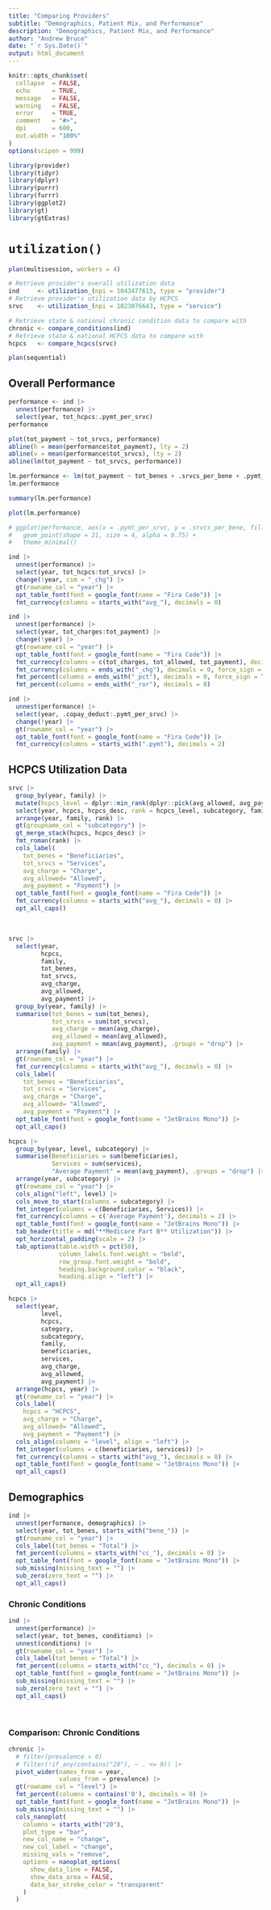 ```yaml
---
title: "Comparing Providers"
subtitle: "Demographics, Patient Mix, and Performance"
description: "Demographics, Patient Mix, and Performance"
author: "Andrew Bruce"
date: "`r Sys.Date()`"
output: html_document
---
```


```r
knitr::opts_chunk$set(
  collapse  = FALSE,
  echo      = TRUE, 
  message   = FALSE, 
  warning   = FALSE,
  error     = TRUE,
  comment   = "#>",
  dpi       = 600, 
  out.width = "100%"
)
options(scipen = 999)
```

```r
library(provider)
library(tidyr)
library(dplyr)
library(purrr)
library(furrr)
library(ggplot2)
library(gt)
library(gtExtras)
```


# `utilization()`

```r
plan(multisession, workers = 4)

# Retrieve provider's overall utilization data
ind     <- utilization_(npi = 1043477615, type = "provider")
# Retrieve provider's utilization data by HCPCS
srvc    <- utilization_(npi = 1023076643, type = "service")

# Retrieve state & national chronic condition data to compare with
chronic <- compare_conditions(ind)
# Retrieve state & national HCPCS data to compare with
hcpcs   <- compare_hcpcs(srvc)

plan(sequential)
```


## Overall Performance

```r
performance <- ind |> 
  unnest(performance) |> 
  select(year, tot_hcpcs:.pymt_per_srvc)
performance
```


```r
plot(tot_payment ~ tot_srvcs, performance)
abline(h = mean(performance$tot_payment), lty = 2)
abline(v = mean(performance$tot_srvcs), lty = 2)
abline(lm(tot_payment ~ tot_srvcs, performance))
```


```r
lm.performance <- lm(tot_payment ~ tot_benes + .srvcs_per_bene + .pymt_per_srvc + .copay_deduct + .pymt_per_bene, data = performance)
lm.performance

summary(lm.performance)

plot(lm.performance)
```


```r
# ggplot(performance, aes(x = .pymt_per_srvc, y = .srvcs_per_bene, fill = year, group = year)) +
#   geom_point(shape = 21, size = 4, alpha = 0.75) +
#   theme_minimal()
```


```r
ind |> 
  unnest(performance) |> 
  select(year, tot_hcpcs:tot_srvcs) |> 
  change(!year, csm = "_chg") |> 
  gt(rowname_col = "year") |> 
  opt_table_font(font = google_font(name = "Fira Code")) |> 
  fmt_currency(columns = starts_with("avg_"), decimals = 0)
```


```r
ind |> 
  unnest(performance) |> 
  select(year, tot_charges:tot_payment) |> 
  change(!year) |> 
  gt(rowname_col = "year") |> 
  opt_table_font(font = google_font(name = "Fira Code")) |> 
  fmt_currency(columns = c(tot_charges, tot_allowed, tot_payment), decimals = 0) |> 
  fmt_currency(columns = ends_with("_chg"), decimals = 0, force_sign = TRUE) |> 
  fmt_percent(columns = ends_with("_pct"), decimals = 0, force_sign = TRUE) |> 
  fmt_percent(columns = ends_with("_ror"), decimals = 0)
```


```r
ind |> 
  unnest(performance) |> 
  select(year, .copay_deduct:.pymt_per_srvc) |> 
  change(!year) |> 
  gt(rowname_col = "year") |> 
  opt_table_font(font = google_font(name = "Fira Code")) |> 
  fmt_currency(columns = starts_with(".pymt"), decimals = 2)
```

## HCPCS Utilization Data

```r
srvc |> 
  group_by(year, family) |> 
  mutate(hcpcs_level = dplyr::min_rank(dplyr::pick(avg_allowed, avg_payment))) |> 
  select(year, hcpcs, hcpcs_desc, rank = hcpcs_level, subcategory, family, tot_benes:tot_srvcs, avg_charge:avg_payment) |> 
  arrange(year, family, rank) |> 
  gt(groupname_col = "subcategory") |> 
  gt_merge_stack(hcpcs, hcpcs_desc) |> 
  fmt_roman(rank) |> 
  cols_label(
    tot_benes = "Beneficiaries",
    tot_srvcs = "Services",
    avg_charge = "Charge",
    avg_allowed= "Allowed",
    avg_payment = "Payment") |> 
  opt_table_font(font = google_font(name = "Fira Code")) |> 
  fmt_currency(columns = starts_with("avg_"), decimals = 0) |> 
  opt_all_caps()
```


<br>

```r
srvc |> 
  select(year, 
         hcpcs, 
         family, 
         tot_benes, 
         tot_srvcs, 
         avg_charge, 
         avg_allowed, 
         avg_payment) |> 
  group_by(year, family) |> 
  summarise(tot_benes = sum(tot_benes),
            tot_srvcs = sum(tot_srvcs),
            avg_charge = mean(avg_charge), 
            avg_allowed = mean(avg_allowed), 
            avg_payment = mean(avg_payment), .groups = "drop") |>
  arrange(family) |> 
  gt(rowname_col = "year") |> 
  fmt_currency(columns = starts_with("avg_"), decimals = 0) |>
  cols_label(
    tot_benes = "Beneficiaries",
    tot_srvcs = "Services",
    avg_charge = "Charge",
    avg_allowed= "Allowed",
    avg_payment = "Payment") |> 
  opt_table_font(font = google_font(name = "JetBrains Mono")) |> 
  opt_all_caps()
```


```r
hcpcs |> 
  group_by(year, level, subcategory) |>
  summarise(Beneficiaries = sum(beneficiaries),
            Services = sum(services),
            "Average Payment" = mean(avg_payment), .groups = "drop") |>
  arrange(year, subcategory) |>
  gt(rowname_col = "year") |> 
  cols_align("left", level) |> 
  cols_move_to_start(columns = subcategory) |> 
  fmt_integer(columns = c(Beneficiaries, Services)) |> 
  fmt_currency(columns = c('Average Payment'), decimals = 2) |> 
  opt_table_font(font = google_font(name = "JetBrains Mono")) |>
  tab_header(title = md("**Medicare Part B** Utilization")) |> 
  opt_horizontal_padding(scale = 2) |> 
  tab_options(table.width = pct(50),
              column_labels.font.weight = "bold",
              row_group.font.weight = "bold",
              heading.background.color = "black",
              heading.align = "left") |> 
  opt_all_caps()
```







```r
hcpcs |> 
  select(year, 
         level,
         hcpcs,
         category,
         subcategory,
         family, 
         beneficiaries, 
         services, 
         avg_charge, 
         avg_allowed, 
         avg_payment) |> 
  arrange(hcpcs, year) |>
  gt(rowname_col = "year") |> 
  cols_label(
    hcpcs = "HCPCS",
    avg_charge = "Charge",
    avg_allowed= "Allowed",
    avg_payment = "Payment") |> 
  cols_align(columns = "level", align = "left") |>
  fmt_integer(columns = c(beneficiaries, services)) |>
  fmt_currency(columns = starts_with("avg_"), decimals = 0) |>
  opt_table_font(font = google_font(name = "JetBrains Mono")) |> 
  opt_all_caps()
```




## Demographics

```r
ind |> 
  unnest(performance, demographics) |> 
  select(year, tot_benes, starts_with("bene_")) |> 
  gt(rowname_col = "year") |> 
  cols_label(tot_benes = "Total") |>  
  fmt_percent(columns = starts_with("cc_"), decimals = 0) |>
  opt_table_font(font = google_font(name = "JetBrains Mono")) |> 
  sub_missing(missing_text = "") |>
  sub_zero(zero_text = "") |>
  opt_all_caps()
```


### Chronic Conditions

```r
ind |> 
  unnest(performance) |> 
  select(year, tot_benes, conditions) |> 
  unnest(conditions) |>
  gt(rowname_col = "year") |> 
  cols_label(tot_benes = "Total") |>  
  fmt_percent(columns = starts_with("cc_"), decimals = 0) |>
  opt_table_font(font = google_font(name = "JetBrains Mono")) |> 
  sub_missing(missing_text = "") |>
  sub_zero(zero_text = "") |>
  opt_all_caps()
```


<br>

### Comparison: Chronic Conditions


```r
chronic |>
  # filter(prevalence > 0)
  # filter(!if_any(contains("20"), ~ . <= 0)) |>
  pivot_wider(names_from = year, 
              values_from = prevalence) |>
  gt(rowname_col = "level") |> 
  fmt_percent(columns = contains('0'), decimals = 0) |>
  opt_table_font(font = google_font(name = "JetBrains Mono")) |> 
  sub_missing(missing_text = "") |> 
  cols_nanoplot(
    columns = starts_with("20"),
    plot_type = "bar",
    new_col_name = "change",
    new_col_label = "change",
    missing_vals = "remove",
    options = nanoplot_options(
      show_data_line = FALSE,
      show_data_area = FALSE,
      data_bar_stroke_color = "transparent"
    )
  )
```




<br><br>
